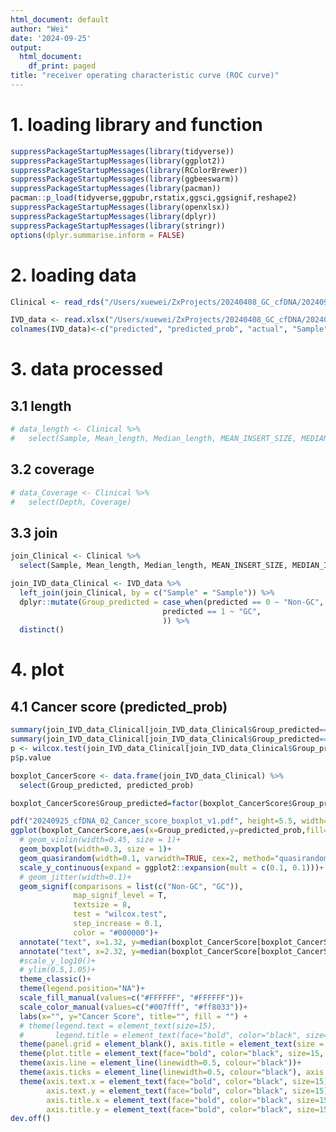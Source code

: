 ```yaml
---
html_document: default
author: "Wei"
date: '2024-09-25'
output:
  html_document:
    df_print: paged
title: "receiver operating characteristic curve (ROC curve)"
---
```


# 1. loading library and function
```r
suppressPackageStartupMessages(library(tidyverse))
suppressPackageStartupMessages(library(ggplot2))
suppressPackageStartupMessages(library(RColorBrewer))
suppressPackageStartupMessages(library(ggbeeswarm))
suppressPackageStartupMessages(library(pacman))
pacman::p_load(tidyverse,ggpubr,rstatix,ggsci,ggsignif,reshape2)
suppressPackageStartupMessages(library(openxlsx))
suppressPackageStartupMessages(library(dplyr))
suppressPackageStartupMessages(library(stringr))
options(dplyr.summarise.inform = FALSE)

```

# 2. loading data
```r
Clinical <- read_rds("/Users/xuewei/ZxProjects/20240408_GC_cfDNA/202409/31_Clinical_information/GC_Clinical_info_20240925.rds")

IVD_data <- read.xlsx("/Users/xuewei/ZxProjects/20240408_GC_cfDNA/202409/32_AUC/Top100_features/Internal_val.xlsx", sheet = 1, skipEmptyRows = FALSE, colNames = TRUE)
colnames(IVD_data)<-c("predicted", "predicted_prob", "actual", "Sample")

```

# 3. data processed
## 3.1 length
```r
# data_length <- Clinical %>% 
#   select(Sample, Mean_length, Median_length, MEAN_INSERT_SIZE, MEDIAN_INSERT_SIZE)

```

## 3.2 coverage
```r
# data_Coverage <- Clinical %>% 
#   select(Depth, Coverage)

```

## 3.3 join
```r
join_Clinical <- Clinical %>%
  select(Sample, Mean_length, Median_length, MEAN_INSERT_SIZE, MEDIAN_INSERT_SIZE, Depth, Coverage, Disease_Group)

join_IVD_data_Clinical <- IVD_data %>% 
  left_join(join_Clinical, by = c("Sample" = "Sample")) %>% 
  dplyr::mutate(Group_predicted = case_when(predicted == 0 ~ "Non-GC",
                                  predicted == 1 ~ "GC",
                                  )) %>% 
  distinct()

```

# 4. plot
## 4.1 Cancer score (predicted_prob)
```r
summary(join_IVD_data_Clinical[join_IVD_data_Clinical$Group_predicted=="Non-GC",]$predicted_prob)
summary(join_IVD_data_Clinical[join_IVD_data_Clinical$Group_predicted=="GC",]$predicted_prob)
p <- wilcox.test(join_IVD_data_Clinical[join_IVD_data_Clinical$Group_predicted=="Non-GC",]$predicted_prob,join_IVD_data_Clinical[join_IVD_data_Clinical$Group_predicted=="GC",]$predicted_prob)
p$p.value

boxplot_CancerScore <- data.frame(join_IVD_data_Clinical) %>%
  select(Group_predicted, predicted_prob)

boxplot_CancerScore$Group_predicted=factor(boxplot_CancerScore$Group_predicted, levels=c('Non-GC', 'GC'))

pdf("20240925_cfDNA_02_Cancer_score_boxplot_v1.pdf", height=5.5, width=5.5)
ggplot(boxplot_CancerScore,aes(x=Group_predicted,y=predicted_prob,fill=factor(Group_predicted),color=factor(Group_predicted)))+
  # geom_violin(width=0.45, size = 1)+
  geom_boxplot(width=0.3, size = 1)+
  geom_quasirandom(width=0.1, varwidth=TRUE, cex=2, method="quasirandom")+
  scale_y_continuous(expand = ggplot2::expansion(mult = c(0.1, 0.1)))+
  # geom_jitter(width=0.1)+
  geom_signif(comparisons = list(c("Non-GC", "GC")),
              map_signif_level = T,
              textsize = 8,
              test = "wilcox.test",
              step_increase = 0.1,
              color = "#000000")+
  annotate("text", x=1.32, y=median(boxplot_CancerScore[boxplot_CancerScore$Group_predicted=="Non-GC",]$predicted_prob), label=sprintf("%0.2f", median(boxplot_CancerScore[boxplot_CancerScore$Group_predicted=="Non-GC",]$predicted_prob)), color = "#000000", size = 8)+
  annotate("text", x=2.32, y=median(boxplot_CancerScore[boxplot_CancerScore$Group_predicted=="GC",]$predicted_prob), label=sprintf("%0.2f", median(boxplot_CancerScore[boxplot_CancerScore$Group_predicted=="GC",]$predicted_prob)), color = "#000000", size = 8)+
  #scale_y_log10()+
  # ylim(0.5,1.05)+
  theme_classic()+
  theme(legend.position="NA")+
  scale_fill_manual(values=c("#FFFFFF", "#FFFFFF"))+
  scale_color_manual(values=c("#007fff", "#ff8033"))+
  labs(x="", y="Cancer Score", title="", fill = "") +
  # theme(legend.text = element_text(size=15),
  #       legend.title = element_text(face="bold", color="black", size=15))+
  theme(panel.grid = element_blank(), axis.title = element_text(size = 15))+
  theme(plot.title = element_text(face="bold", color="black", size=15, hjust = 0.5))+
  theme(axis.line = element_line(linewidth=0.5, colour="black"))+
  theme(axis.ticks = element_line(linewidth=0.5, colour="black"), axis.ticks.length=unit(0.5, "lines"))+
  theme(axis.text.x = element_text(face="bold", color="black", size=15),
        axis.text.y = element_text(face="bold", color="black", size=15),
        axis.title.x = element_text(face="bold", color="black", size=15),
        axis.title.y = element_text(face="bold", color="black", size=15))
dev.off()

```

